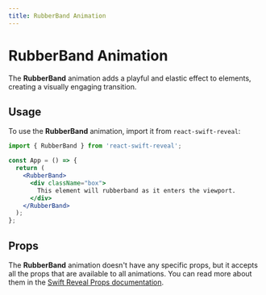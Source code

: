 ```yaml
---
title: RubberBand Animation
---
```


# RubberBand Animation

The **RubberBand** animation adds a playful and elastic effect to elements, creating a visually engaging transition.

## Usage

To use the **RubberBand** animation, import it from `react-swift-reveal`:

```jsx filename="App.jsx" {3} copy
import { RubberBand } from 'react-swift-reveal';

const App = () => {
  return (
    <RubberBand>
      <div className="box">
        This element will rubberband as it enters the viewport.
      </div>
    </RubberBand>
  );
};
```

## Props

The **RubberBand** animation doesn't have any specific props, but it accepts all the props that are available to all animations. You can read more about them in the [Swift Reveal Props documentation](/animations/props/).
